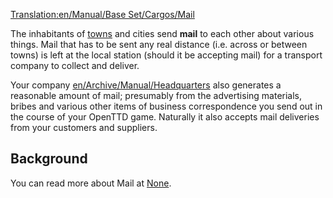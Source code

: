 [[Translation:en/Manual/Base Set/Cargos/Mail]]

{{en/Cargo|name=Mail
|image=en/Mail.png|produced=[[en/Manual/Towns]], [[en/Archive/Manual/Headquarters]]
|accepted=[[en/Manual/Towns]], [[en/Archive/Manual/Headquarters]]
}}

The inhabitants of [[en/town|towns]] and cities send '''mail''' to each other about various things.  Mail that has to be sent any real distance (i.e. across or between towns) is left at the local station (should it be accepting mail) for a transport company to collect and deliver.

Your company [[en/Archive/Manual/Headquarters]] also generates a reasonable amount of mail; presumably from the advertising materials, bribes and various other items of business correspondence you send out in the course of your OpenTTD game.  Naturally it also accepts mail deliveries from your customers and suppliers.

==Background==
You can read more about Mail at [https://www.wikipedia.org/wiki/Mail None].